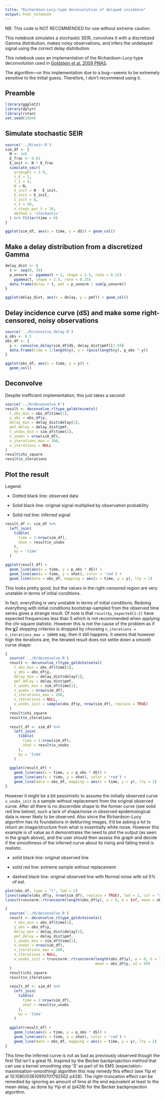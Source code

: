 ```yaml
---
title: "Richardson-Lucy-type deconvolution of delayed incidence"
output: html_notebook
---
```


NB: This code is NOT RECOMMENDED for use without extreme caution.

This notebook simulates a stochastic SEIR, convolves it with a discretized
Gamma distribution, makes noisy observations, and infers the undelayed signal
using the correct delay distribution.

This notebook uses an implementation of the Richardson-Lucy-type deconvolution
used in [Goldstein et al. 2009 PNAS](https://doi.org/10.1073/pnas.0902958106).

The algorithm—or this implementation due to a bug—seems to be extremely sensitive to the initial guess.
Therefore, I don't recommend using it.

## Preamble

```r
library(ggplot2)
library(dplyr)
library(rstan)
set.seed(1984)
```


## Simulate stochastic SEIR

```r
source('../R/seir.R')
sim_df <- {
  N <- 1e5
  E_frac <- 0.01
  E_init <- N * E_frac
  simulate_seir(
    arnaught = 2.0,
    t_E = 2,
    t_I = 4,
    N = N,
    S_init = N - E_init,
    E_init = E_init,
    I_init = 0,
    n_t = 50,
    n_steps_per_t = 10,
    method = 'stochastic'
  ) %>% filter(time > 0)
}

ggplot(sim_df, aes(x = time, y = dS)) + geom_col()
```

## Make a delay distribution from a discretized Gamma

```r
delay_dist <- {
  t <- seq(0, 39)
  p_unnorm <- pgamma(t + 1, shape = 2.5, rate = 0.25) - 
    pgamma(t, shape = 2.5, rate = 0.25)
  data.frame(delay = t, pmf = p_unnorm / sum(p_unnorm))
}

ggplot(delay_dist, aes(x = delay, y = pmf)) + geom_col()
```

## Delay incidence curve (dS) and make some right-censored, noisy observations

```r
source('../R/convolve_delay.R')
p_obs <- 0.5
obs_df <- {
  y <- convolve_delay(sim_df$dS, delay_dist$pmf)[1:50]
  data.frame(time = 1:length(y), y = rpois(length(y), p_obs * y))
}

ggplot(obs_df, aes(x = time, y = y)) +
  geom_col()
```

## Deconvolve

Despite inefficient implementation, this just takes a second:

```r
source('../R/deconvolve.R')
result <- deconvolve_rltype_goldsteinetal(
  t_obs_min = obs_df$time[1],
  y_obs = obs_df$y,
  delay_min = delay_dist$delay[1],
  pmf_delay = delay_dist$pmf,
  t_unobs_min = sim_df$time[1],
  n_unobs = nrow(sim_df),
  n_iterations_max = 100,
  n_iterations = NULL
)
result$chi_square
result$n_iterations
```

## Plot the result

Legend:

* Dotted black line: observed data

* Solid black line: original signal multiplied by observation probability

* Solid red line: inferred signal

```r
result_df <- sim_df %>%
  left_join(
    tibble(
      time = 1:nrow(sim_df),
      xhat = result$x_unobs
    ),
    by = 'time'
  )

ggplot(result_df) +
  geom_line(aes(x = time, y = p_obs * dS)) +
  geom_line(aes(x = time, y = xhat), color = 'red') +
  geom_line(data = obs_df, mapping = aes(x = time, y = y), lty = 2)
```

This looks pretty good, but the values in the right-censored region are very unstable in terms of initial conditions.

In fact, everything is very unstable in terms of initial conditions.
Redoing everything with initial conditions bootstrap-sampled from the observed time series gives a strange result. Of note is that `result$y_expected[1:2]` have expected frequencies less than 5 which is not recommended when applying the chi-square statistic. However this is not the cause of the problem as if the 𝛘2 stopping criterion is dropped by choosing `n_iterations = n_iterations_max = 10000` say, then it still happens. It seems that however high the iterations are, the iterated result does not settle down a smooth curve shape:

```r
{
  source('../R/deconvolve.R')
  result <- deconvolve_rltype_goldsteinetal(
    t_obs_min = obs_df$time[1],
    y_obs = obs_df$y,
    delay_min = delay_dist$delay[1],
    pmf_delay = delay_dist$pmf,
    t_unobs_min = sim_df$time[1],
    n_unobs = nrow(sim_df),
    n_iterations_max = 100,
    n_iterations = NULL,
    x_unobs_init = sample(obs_df$y, nrow(sim_df), replace = TRUE)
  )
  result$chi_square
  result$n_iterations
  
  result_df <- sim_df %>%
    left_join(
      tibble(
        time = 1:nrow(sim_df),
        xhat = result$x_unobs
      ),
      by = 'time'
    )
  
  ggplot(result_df) +
    geom_line(aes(x = time, y = p_obs * dS)) +
    geom_line(aes(x = time, y = xhat), color = 'red') +
    geom_line(data = obs_df, mapping = aes(x = time, y = y), lty = 2)
}
```

However it might be a bit pessimistic to assume the initially observed curve `x_unobs_init` is a sample without replacement from the original observed curve. After all there is no discernible shape to the former curve (see solid red line below); such a lack of shape/noise in observed epidemiological data is never likely to be observed. Also since the Richardson-Lucy algorithm has its foundations in deblurring images, it'd be asking a lot to return an image/structure from what is essentially white noise. However this example is of value as it demonstrates the need to plot the output (as seen in the graph above), and the user should then assess the graph and decide if the smoothness of the inferred curve about its rising and falling trend is realistic.

* solid black line: original observed line

* solid red line: extreme sample without replacement

* dashed black line: original observed line with Normal noise with sd 5% of est.

```r
plot(obs_df, type = "l", lwd = 2)
lines(sample(obs_df$y, nrow(sim_df), replace = TRUE), lwd = 2, col = "red")
lines(truncnorm::rtruncnorm(length(obs_df$y), a = 0, b = Inf, mean = obs_df$y, sd = 0.05*obs_df$y), lwd = 2, lty = 2)
```

```r
{
  source('../R/deconvolve.R')
  result <- deconvolve_rltype_goldsteinetal(
    t_obs_min = obs_df$time[1],
    y_obs = obs_df$y,
    delay_min = delay_dist$delay[1],
    pmf_delay = delay_dist$pmf,
    t_unobs_min = sim_df$time[1],
    n_unobs = nrow(sim_df),
    n_iterations_max = 100,
    n_iterations = NULL,
    x_unobs_init = truncnorm::rtruncnorm(length(obs_df$y), a = 0, b = Inf, 
                                         mean = obs_df$y, sd = 50)
  )
  result$chi_square
  result$n_iterations
  
  result_df <- sim_df %>%
    left_join(
      tibble(
        time = 1:nrow(sim_df),
        xhat = result$x_unobs
      ),
      by = 'time'
    )
  
  ggplot(result_df) +
    geom_line(aes(x = time, y = p_obs * dS)) +
    geom_line(aes(x = time, y = xhat), color = 'red') +
    geom_line(data = obs_df, mapping = aes(x = time, y = y), lty = 2)
}
```

This time the inferred curve is not as bad as previously observed though the first 15d isn't a great fit. Inspired by the Becker backprojection method that can use a kernel smoothing step 'S' as part of its EMS (expectation-maximisation-smoothing) algorithm this may remedy this effect (see Yip et al 10.1080/03610910701792562  p428). The right-truncation effect can be remedied by ignoring an amount of time at the end equivalent at least to the mean delay, as done by Yip et al (p428) for the Becker backprojection algorithm.